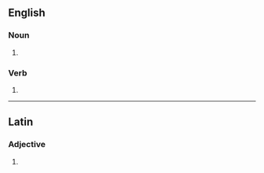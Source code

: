 ==English==

===Noun===
{{head|en|noun form}}

# {{plural of|manifesto|lang=en}}

===Verb===
{{head|en|verb form}}

# {{en-third-person singular of|manifesto}}

----

==Latin==

===Adjective===
{{la-adj-form|manifestōs}}

# {{inflection of|manifestus||acc|m|p|lang=la}}